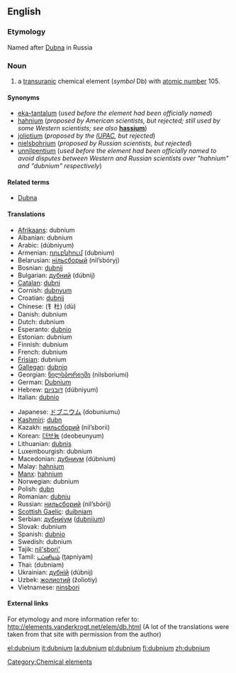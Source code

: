 {{see|Dubnium}}
==English==
{{elements|Db|rutherfordium|Rf|seaborgium|Sg}}
===Etymology===
Named after [[w:Dubna|Dubna]] in Russia

=== Noun ===
{{en-noun-unc}}
{{wikipedia}}

# a [[transuranic]] chemical element (''symbol'' Db) with [[atomic number]] 105.

====Synonyms====
*[[eka-tantalum]] (''used before the element had been officially named'')
*[[hahnium]] (''proposed by American scientists, but rejected; still used by some Western scientists; see also'' '''[[hassium]]''')
*[[joliotium]] (''proposed by the [[w:IUPAC|IUPAC]], but rejected'')
*[[nielsbohrium]] (''proposed by Russian scientists, but rejected'')
*[[unnilpentium]] (''used before the element had been officially named to avoid disputes between Western and Russian scientists over "hahnium" and "dubnium" respectively'')

====Related terms====
*[[w:Dubna|Dubna]]

==== Translations ====
{{top}}
*[[Afrikaans]]: dubnium
*Albanian: dubnium
*Arabic: {{ARchar|[[دوبنيوم]]}} (dúbniyum) {{m}}
*Armenian: [[դուբնիում]] (dubnium)
*Belarusian: [[нiльсборый]] (nil’sbóryj) {{m}}
*Bosnian: [[dubnij]]
*Bulgarian: [[дубний]] (dúbnij) {{m}}
*[[Catalan]]: [[dubni]]
*Cornish: [[dubnyum]]
*Croatian: [[dubnij]]
*Chinese: (钅杜) (dù)
*Danish: dubnium
*Dutch: dubnium {{n}}
*Esperanto: [[dubnio]]
*Estonian: dubnium
*Finnish: dubnium
*French: dubnium {{m}}
*[[Frisian]]: dubnium
*[[Gallegan]]: [[dubnio]]
*Georgian: [[ნილსბორიუმი]] (nilsboriumi)
*German: [[Dubnium]] {{n}}
*Hebrew: [[דובניום]] (dúbniyum)
*Italian: [[dubnio]] {{m}}
{{mid}}
*Japanese: [[ドブニウム]] (dobuniumu)
*[[Kashmiri]]: [[dubn]]
*Kazakh: [[нильсборий]] (nil’sborii)
*Korean: [[더브늄]] (deobeunyum)
*Lithuanian: [[dubnis]]
*Luxembourgish: dubnium
*Macedonian: [[дубниум]] (dúbnium) {{m}}
*Malay: [[hahnium]]
*[[Manx]]: [[hahnium]]
*Norwegian: dubnium
*Polish: [[dubn]] {{m}}
*Romanian: [[dubniu]] {{n}}
*Russian: [[нильсборий]] (nil’sbórij) {{m}}
*[[Scottish Gaelic]]: [[duibniam]]
*Serbian: [[дубниjум]] ([[dubnijum]]) {{m}}
*Slovak: dubnium
*Spanish: [[dubnio]] {{m}}
*Swedish: dubnium
*Tajik: [[nil'sbori']]
*Tamil: [[டப்னியம்]] (ţapniyam)
*Thai: {{THchar|[[ดุบเนียม]]}} (dubniam)
*Ukrainian: [[дубнiй]] (dúbnij) {{m}}
*Uzbek: [[жолиотий]] (žoliotiy)
*Vietnamese: [[ninsbori]]
{{bottom}}

====External links====
For etymology and more information refer to:
http://elements.vanderkrogt.net/elem/db.html
(A lot of the translations were taken from that site with permission from the author)

[[Category:Chemical elements]]

[[el:dubnium]]
[[it:dubnium]]
[[la:dubnium]]
[[pl:dubnium]]
[[fi:dubnium]]
[[zh:dubnium]]